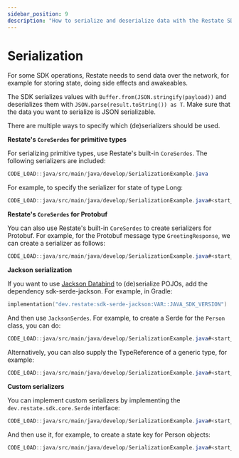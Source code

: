 ```yaml
---
sidebar_position: 9
description: "How to serialize and deserialize data with the Restate SDK."
---
```



# Serialization

For some SDK operations, Restate needs to send data over the network, for example for storing state, doing side effects and awakeables.

<Tabs groupId="sdk" queryString>
<TabItem value="ts" label="TypeScript">

The SDK serializes values with `Buffer.from(JSON.stringify(payload))` and deserializes them with `JSON.parse(result.toString()) as T`.
Make sure that the data you want to serialize is JSON serializable.

</TabItem>
<TabItem value="java" label="Java">

    
There are multiple ways to specify which (de)serializers should be used.

**Restate's `CoreSerdes` for primitive types**

For serializing primitive types, use Restate's built-in `CoreSerdes`.
The following serializers are included:

```java
CODE_LOAD::java/src/main/java/develop/SerializationExample.java
```

For example, to specify the serializer for state of type Long:

```java
CODE_LOAD::java/src/main/java/develop/SerializationExample.java#<start_statekey>-<end_statekey>
```

**Restate's `CoreSerdes` for Protobuf**

You can also use Restate's built-in `CoreSerdes` to create serializers for Protobuf.
For example, for the Protobuf message type `GreetingResponse`, we can create a serializer as follows:

```java
CODE_LOAD::java/src/main/java/develop/SerializationExample.java#<start_protoserdes>-<end_protoserdes>
```

**Jackson serialization**

If you want to use [Jackson Databind](https://github.com/FasterXML/jackson) to (de)serialize POJOs, add the dependency sdk-serde-jackson.
For example, in Gradle:

```kotlin
implementation("dev.restate:sdk-serde-jackson:VAR::JAVA_SDK_VERSION")
```

And then use `JacksonSerdes`. For example, to create a Serde for the `Person` class, you can do:

```java
CODE_LOAD::java/src/main/java/develop/SerializationExample.java#<start_pojoserdes>-<end_pojoserdes>
```

Alternatively, you can also supply the TypeReference of a generic type, for example:

```java
CODE_LOAD::java/src/main/java/develop/SerializationExample.java#<start_typerefserdes>-<end_typerefserdes>
```

**Custom serializers**

You can implement custom serializers by implementing the `dev.restate.sdk.core.Serde` interface:

```java
CODE_LOAD::java/src/main/java/develop/SerializationExample.java#<start_customserdes>-<end_customserdes>
```

And then use it, for example, to create a state key for Person objects:

```java
CODE_LOAD::java/src/main/java/develop/SerializationExample.java#<start_person_state_key>-<end_person_state_key>
```

</TabItem>
</Tabs>



